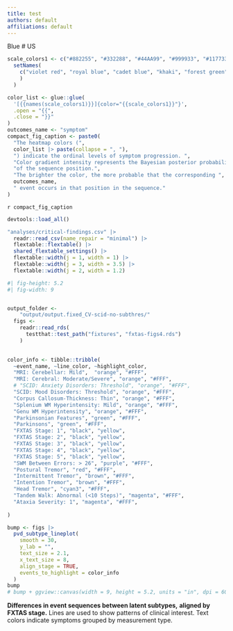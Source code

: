 ```yaml
---
title: test
authors: default
affiliations: default
---
```


[Blue]{color="#0000FF"} # US

```r
scale_colors1 <- c("#882255", "#332288", "#44AA99", "#999933", "#117733") |> 
  setNames(
    c("violet red", "royal blue", "cadet blue", "khaki", "forest green"
    ) 
  )

color_list <- glue::glue(
  '[{{names(scale_colors1)}}]{color="{{scale_colors1}}"}', 
  .open = "{{", 
  .close = "}}"
)
outcomes_name <- "symptom"
compact_fig_caption <- paste0(
  "The heatmap colors (",
  color_list |> paste(collapse = ", "),
  ") indicate the ordinal levels of symptom progression. ",
  "Color gradient intensity represents the Bayesian posterior probability ",
  "of the sequence position.",
  "The brighter the color, the more probable that the corresponding ",
  outcomes_name,
  " event occurs in that position in the sequence."
)
```

`r compact_fig_caption`


```r
devtools::load_all()
```

```r

"analyses/critical-findings.csv" |> 
  readr::read_csv(name_repair = "minimal") |> 
  flextable::flextable() |> 
  shared_flextable_settings() |> 
  flextable::width(j = 1, width = 1) |> 
  flextable::width(j = 3, width = 3.5) |> 
  flextable::width(j = 2, width = 1.2)
```

::: landscape

::: {#fig-pvd_chosen_subtypes_bumpplot}

```r
#| fig-height: 5.2
#| fig-width: 9


output_folder <-
    "output/output.fixed_CV-scid-no-subthres/"
  figs <-
    readr::read_rds(
      testthat::test_path("fixtures", "fxtas-figs4.rds")
    )

  
color_info <- tibble::tribble(
  ~event_name, ~line_color, ~highlight_color,
  "MRI: Cerebellar: Mild",  "orange", "#FFF",
  "MRI: Cerebral: Moderate/Severe", "orange", "#FFF",
  # "SCID: Anxiety Disorders: Threshold", "orange", "#FFF",
  "SCID: Mood Disorders: Threshold", "orange", "#FFF",
  "Corpus Callosum-Thickness: Thin", "orange", "#FFF",
  "Splenium WM Hyperintensity: Mild", "orange", "#FFF",
  "Genu WM Hyperintensity", "orange", "#FFF",
  "Parkinsonian Features", "green", "#FFF",
  "Parkinsons", "green", "#FFF",
  "FXTAS Stage: 1", "black", "yellow",
  "FXTAS Stage: 2", "black", "yellow",
  "FXTAS Stage: 3", "black", "yellow",
  "FXTAS Stage: 4", "black", "yellow",
  "FXTAS Stage: 5", "black", "yellow",
  "SWM Between Errors: > 26", "purple", "#FFF",
  "Postural Tremor", "red", "#FFF",
  "Intermittent Tremor", "brown", "#FFF",
  "Intention Tremor", "brown", "#FFF",
  "Head Tremor", "cyan3", "#FFF",
  "Tandem Walk: Abnormal (<10 Steps)", "magenta", "#FFF",
  "Ataxia Severity: 1", "magenta", "#FFF",
  
)

bump <- figs |> 
  pvd_subtype_lineplot(
    smooth = 30,
    y_lab = "",
    text_size = 2.1,
    x_text_size = 8,
    align_stage = TRUE,
    events_to_highlight = color_info
  )
bump
# bump + ggview::canvas(width = 9, height = 5.2, units = "in", dpi = 600)
```


**Differences in event sequences between latent subtypes,**
**aligned by FXTAS stage.**
Lines are used to show patterns of clinical interest.
Text colors indicate symptoms grouped by measurement type.

:::

:::
